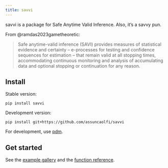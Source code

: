 ```yaml
---
title: savvi
---
```


<!-- badges: start -->

<!-- badges: end -->

savvi is a package for Safe Anytime Valid Inference. Also, it's a savvy pun.

From @ramdas2023gametheoretic:

> Safe anytime-valid inference (SAVI) provides measures of statistical evidence
> and certainty -- e-processes for testing and confidence sequences for estimation
> -- that remain valid at all stopping times, accommodating continuous monitoring
> and analysis of accumulating data and optional stopping or continuation for
> any reason.

## Install

Stable version:

```shell
pip install savvi
```

Development version:

```shell
pip install git+https://github.com/assuncaolfi/savvi
```

For development, use [pdm](https://github.com/pdm-project/pdm).

## Get started

See the [example gallery](examples/index.qmd) and the [function reference](reference/index.qmd).